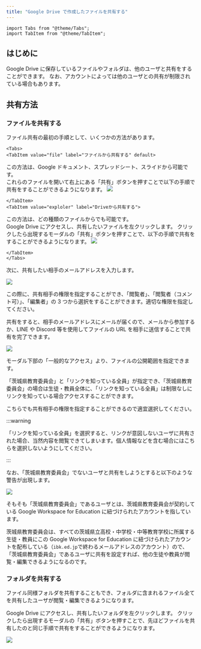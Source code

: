 ```yaml
---
title: "Google Drive で作成したファイルを共有する"
---
```


```mdx-code-block
import Tabs from "@theme/Tabs";
import TabItem from "@theme/TabItem";
```

## はじめに

Google Drive に保存しているファイルやフォルダは、他のユーザと共有をすることができます。
なお、アカウントによっては他のユーザとの共有が制限されている場合もあります。

## 共有方法

### ファイルを共有する

ファイル共有の最初の手順として、いくつかの方法があります。

```mdx-code-block
<Tabs>
<TabItem value="file" label="ファイルから共有する" default>
```

この方法は、Google ドキュメント、スプレッドシート、スライドから可能です。<br/>
これらのファイルを開いて右上にある「共有」ボタンを押すことで以下の手順で共有をすることができるようになります。
![](img/sharing1.png)

```mdx-code-block
</TabItem>
<TabItem value="exploler" label="Driveから共有する">
```

この方法は、どの種類のファイルからでも可能です。<br/>
Google Drive にアクセスし、共有したいファイルを左クリックします。
クリックしたら出現するモーダルの「共有」ボタンを押すことで、以下の手順で共有をすることができるようになります。
![](img/sharing2.png)

```mdx-code-block
</TabItem>
</Tabs>
```

次に、共有したい相手のメールアドレスを入力します。

![](img/sharing3.png)

この際に、共有相手の権限を指定することができ、「閲覧者」、「閲覧者（コメント可）」、「編集者」の 3 つから選択をすることができます。適切な権限を指定してください。

共有をすると、相手のメールアドレスにメールが届くので、メールから参加するか、LINE や Discord 等を使用してファイルの URL を相手に送信することで共有を完了できます。

![](img/sharing5.png)

モーダル下部の「一般的なアクセス」より、ファイルの公開範囲を指定できます。

「茨城県教育委員会」と「リンクを知っている全員」が指定でき、「茨城県教育委員会」の場合は生徒・教員全体に、「リンクを知っている全員」は制限なしにリンクを知っている場合アクセスすることができます。

こちらでも共有相手の権限を指定することができるので適宜選択してください。

:::warning

「リンクを知っている全員」を選択すると、リンクが意図しないユーザに共有された場合、当然内容を閲覧できてしまいます。個人情報などを含む場合にはこちらを選択しないようにしてください。

:::

なお、「茨城県教育委員会」でないユーザと共有をしようとすると以下のような警告が出現します。

![](img/sharing4.png)

そもそも「茨城県教育委員会」であるユーザとは、茨城県教育委員会が契約している Google Workspace for Education に紐づけられたアカウントを指しています。

茨城県教育委員会は、すべての茨城県立高校・中学校・中等教育学校に所属する生徒・教員にこの Google Workspace for Education に紐づけられたアカウントを配布している（`ibk.ed.jp`で終わるメールアドレスのアカウント）ので、「茨城県教育委員会」であるユーザに共有を設定すれば、他の生徒や教員が閲覧・編集できるようになるのです。

### フォルダを共有する

ファイル同様フォルダを共有することもでき、フォルダに含まれるファイル全てを共有したユーザが閲覧・編集できるようになります。

Google Drive にアクセスし、共有したいフォルダを左クリックします。
クリックしたら出現するモーダルの「共有」ボタンを押すことで、先ほどファイルを共有したのと同じ手順で共有をすることができるようになります。

![](img/sharing2.png)
